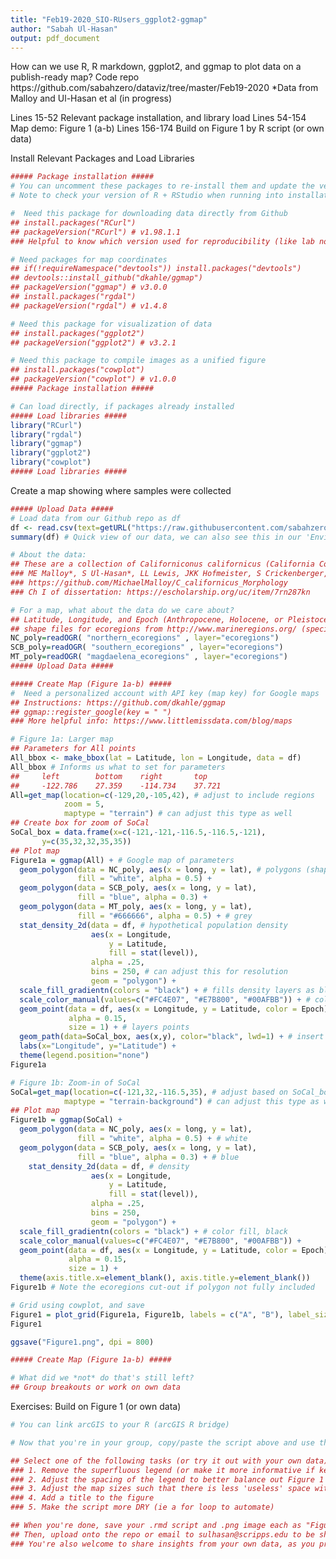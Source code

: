 ```yaml
---
title: "Feb19-2020_SIO-RUsers_ggplot2-ggmap"
author: "Sabah Ul-Hasan"
output: pdf_document
---
```


How can we use R, R markdown, ggplot2, and ggmap to plot data on a publish-ready map? 
Code repo    https://github.com/sabahzero/dataviz/tree/master/Feb19-2020
*Data from Malloy and Ul-Hasan et al (in progress)

Lines 15-52       Relevant package installation, and library load
Lines 54-154      Map demo: Figure 1 (a-b)
Lines 156-174     Build on Figure 1 by R script (or own data) 

Install Relevant Packages and Load Libraries 
```r

##### Package installation #####
# You can uncomment these packages to re-install them and update the versions
# Note to check your version of R + RStudio when running into installation trouble

#  Need this package for downloading data directly from Github
## install.packages("RCurl") 
## packageVersion("RCurl") # v1.98.1.1 
### Helpful to know which version used for reproducibility (like lab notebook)

# Need packages for map coordinates
## if(!requireNamespace("devtools")) install.packages("devtools")
## devtools::install_github("dkahle/ggmap")
## packageVersion("ggmap") # v3.0.0
## install.packages("rgdal")
## packageVersion("rgdal") # v1.4.8

# Need this package for visualization of data 
## install.packages("ggplot2") 
## packageVersion("ggplot2") # v3.2.1

# Need this package to compile images as a unified figure
## install.packages("cowplot")
## packageVersion("cowplot") # v1.0.0
##### Package installation #####

# Can load directly, if packages already installed 
##### Load libraries #####
library("RCurl")
library("rgdal")
library("ggmap")
library("ggplot2")
library("cowplot") 
##### Load libraries #####

```

Create a map showing where samples were collected 
```r

##### Upload Data #####
# Load data from our Github repo as df
df <- read.csv(text=getURL("https://raw.githubusercontent.com/sabahzero/dataviz/master/Feb19-2020/SupplementalTable3_Data-Clean.csv")) 
summary(df) # Quick view of our data, we can also see this in our 'Environment'

# About the data:
## These are a collection of Californiconus californicus (California Cone Snail) shells from 1892 - 2018, and their associated measurements in prep for the manuscript with running title, "Bergmann’s Rule across the Pleistocene, Holocene, and Anthropocene in an Eastern Pacific neogastropod, Californiconus californicus (Reeve, 1844) (Gastropoda: Conidae)" 
### ME Malloy*, S Ul-Hasan*, LL Lewis, JKK Hofmeister, S Crickenberger, CA O'Leary, S Sindi, A Hendy, WF Gilly, T Woyke, CJ Nobile, LT Groves, JE Vendetti 
### https://github.com/MichaelMalloy/C_californicus_Morphology 
### Ch I of dissertation: https://escholarship.org/uc/item/7rn287kn 

# For a map, what about the data do we care about?
## Latitude, Longitude, and Epoch (Anthropocene, Holocene, or Pleistocene)
## shape files for ecoregions from http://www.marineregions.org/ (specifics in repo)
NC_poly=readOGR( "northern_ecoregions" , layer="ecoregions") 
SCB_poly=readOGR( "southern_ecoregions" , layer="ecoregions") 
MT_poly=readOGR( "magdaelena_ecoregions" , layer="ecoregions") 
##### Upload Data #####

##### Create Map (Figure 1a-b) #####
#  Need a personalized account with API key (map key) for Google maps
## Instructions: https://github.com/dkahle/ggmap
## ggmap::register_google(key = " ") 
### More helpful info: https://www.littlemissdata.com/blog/maps 

# Figure 1a: Larger map
## Parameters for All points
All_bbox <- make_bbox(lat = Latitude, lon = Longitude, data = df)
All_bbox # Informs us what to set for parameters
##     left        bottom    right       top 
##     -122.786    27.359    -114.734    37.721 
All=get_map(location=c(-129,20,-105,42), # adjust to include regions
            zoom = 5, 
            maptype = "terrain") # can adjust this type as well
## Create box for zoom of SoCal
SoCal_box = data.frame(x=c(-121,-121,-116.5,-116.5,-121), 
       y=c(35,32,32,35,35)) 
## Plot map 
Figure1a = ggmap(All) + # Google map of parameters
  geom_polygon(data = NC_poly, aes(x = long, y = lat), # polygons (shape files)
               fill = "white", alpha = 0.5) + 
  geom_polygon(data = SCB_poly, aes(x = long, y = lat),
               fill = "blue", alpha = 0.3) +
  geom_polygon(data = MT_poly, aes(x = long, y = lat),
               fill = "#666666", alpha = 0.5) + # grey
  stat_density_2d(data = df, # hypothetical population density
                  aes(x = Longitude,
                      y = Latitude,
                      fill = stat(level)),
                  alpha = .25,
                  bins = 250, # can adjust this for resolution
                  geom = "polygon") +
  scale_fill_gradientn(colors = "black") + # fills density layers as black 
  scale_color_manual(values=c("#FC4E07", "#E7B800", "#00AFBB")) + # colors by Epoch
  geom_point(data = df, aes(x = Longitude, y = Latitude, color = Epoch), 
             alpha = 0.15,
             size = 1) + # layers points
  geom_path(data=SoCal_box, aes(x,y), color="black", lwd=1) + # insert box
  labs(x="Longitude", y="Latitude") +
  theme(legend.position="none")
Figure1a

# Figure 1b: Zoom-in of SoCal
SoCal=get_map(location=c(-121,32,-116.5,35), # adjust based on SoCal_box
            maptype = "terrain-background") # can adjust this type as well
## Plot map
Figure1b = ggmap(SoCal) +
  geom_polygon(data = NC_poly, aes(x = long, y = lat),
               fill = "white", alpha = 0.5) + # white
  geom_polygon(data = SCB_poly, aes(x = long, y = lat),
               fill = "blue", alpha = 0.3) + # blue
    stat_density_2d(data = df, # density
                  aes(x = Longitude,
                      y = Latitude,
                      fill = stat(level)),
                  alpha = .25,
                  bins = 250,
                  geom = "polygon") +
  scale_fill_gradientn(colors = "black") + # color fill, black
  scale_color_manual(values=c("#FC4E07", "#E7B800", "#00AFBB")) +
  geom_point(data = df, aes(x = Longitude, y = Latitude, color = Epoch), 
             alpha = 0.15,
             size = 1) +
  theme(axis.title.x=element_blank(), axis.title.y=element_blank())
Figure1b # Note the ecoregions cut-out if polygon not fully included

# Grid using cowplot, and save
Figure1 = plot_grid(Figure1a, Figure1b, labels = c("A", "B"), label_size=12)
Figure1   

ggsave("Figure1.png", dpi = 800) 

##### Create Map (Figure 1a-b) #####

# What did we *not* do that's still left? 
## Group breakouts or work on own data

```

Exercises: Build on Figure 1 (or own data)
```r

# You can link arcGIS to your R (arcGIS R bridge)

# Now that you're in your group, copy/paste the script above and use this space to improve the script and/or image

## Select one of the following tasks (or try it out with your own data)
### 1. Remove the superfluous legend (or make it more informative if keeping)
### 2. Adjust the spacing of the legend to better balance out Figure 1
### 3. Adjust the map sizes such that there is less 'useless' space within A and B
### 4. Add a title to the figure
### 5. Make the script more DRY (ie a for loop to automate) 

## When you're done, save your .rmd script and .png image each as "Figure1_[First-LastName].[rmd or png]" 
## Then, upload onto the repo or email to sulhasan@scripps.edu to be shared
### You're also welcome to share insights from your own data, as you prefer!

```
